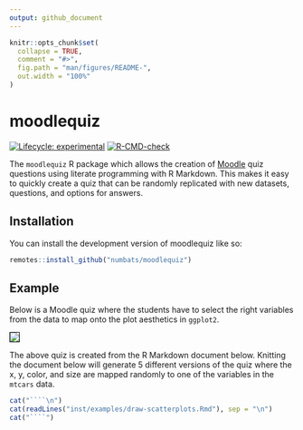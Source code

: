 ```yaml
---
output: github_document
---
```


<!-- README.md is generated from README.Rmd. Please edit that file -->


```r
knitr::opts_chunk$set(
  collapse = TRUE,
  comment = "#>",
  fig.path = "man/figures/README-",
  out.width = "100%"
)
```

# moodlequiz

<!-- badges: start -->
[![Lifecycle: experimental](https://img.shields.io/badge/lifecycle-experimental-orange.svg)](https://lifecycle.r-lib.org/articles/stages.html#experimental)
[![R-CMD-check](https://github.com/numbats/moodlequiz/actions/workflows/R-CMD-check.yaml/badge.svg)](https://github.com/numbats/moodlequiz/actions/workflows/R-CMD-check.yaml)
<!-- badges: end -->

The `moodlequiz` R package which allows the creation of [Moodle](https://moodle.org/) quiz questions using literate programming with R Markdown. This makes it easy to quickly create a quiz that can be randomly replicated with new datasets, questions, and options for answers.

## Installation

You can install the development version of moodlequiz like so:

``` r
remotes::install_github("numbats/moodlequiz")
```

## Example

Below is a Moodle quiz where the students have to select the right variables from the data to map onto the plot aesthetics in `ggplot2`. 

![](man/quiz-screenshot.png){style="border:1px solid black;"}

The above quiz is created from the R Markdown document below. Knitting the document below will generate 5 different versions of the quiz where the x, y, color, and size are mapped randomly to one of the variables in the `mtcars` data. 

```r
cat("````\n")
cat(readLines("inst/examples/draw-scatterplots.Rmd"), sep = "\n")
cat("````")
```

